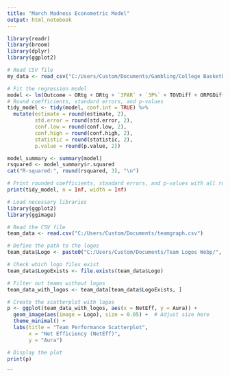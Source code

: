 ```yaml
---
title: "March Madness Econometric Model"
output: html_notebook
---
```

```r
library(readr)
library(broom)
library(dplyr)
library(ggplot2)
```

```r
# Read CSV file
my_data <- read_csv("C:/Users/Custom/Documents/Gambling/College Basketball/Reg Model CSV.csv", show_col_types = FALSE)

# Fit the regression model
model <- lm(Outcome ~ ORtg + DRtg + `3PAR` + `3P%` + TOVDiff + ORPGDiff, data = my_data)
# Round coefficients, standard errors, and p-values
tidy_model <- tidy(model, conf.int = TRUE) %>%
  mutate(estimate = round(estimate, 2),
         std.error = round(std.error, 2),
         conf.low = round(conf.low, 2),
         conf.high = round(conf.high, 2),
         statistic = round(statistic, 2),
         p.value = round(p.value, 2))

model_summary <- summary(model)
rsquared <- model_summary$r.squared
cat("R-squared:", round(rsquared, 3), "\n")

# Print rounded coefficients, standard errors, and p-values with all rows and columns
print(tidy_model, n = Inf, width = Inf)
```

```r
# Load necessary libraries
library(ggplot2)
library(ggimage)

# Read the CSV file
team_data <- read.csv("C:/Users/Custom/Documents/teamgraph.csv")

# Define the path to the logos
team_data$Logo <- paste0("C:/Users/Custom/Documents/Team Logos Webp/", team_data$Team, ".webp")

# Check which logo files exist
team_data$LogoExists <- file.exists(team_data$Logo)

# Filter out teams without logos
team_data_with_logos <- team_data[team_data$LogoExists, ]

# Create the scatterplot with logos
p <- ggplot(team_data_with_logos, aes(x = NetEff, y = Aura)) +
  geom_image(aes(image = Logo), size = 0.05) +  # Adjust size here
  theme_minimal() +
  labs(title = "Team Performance Scatterplot",
       x = "Net Efficiency (NetEff)",
       y = "Aura")

# Display the plot
print(p)
```


```

